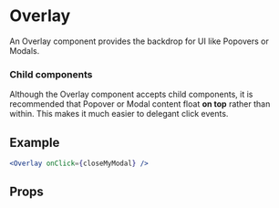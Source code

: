 
<Meta component={Overlay} title="🛠 Utilities/UI Convenience/Overlay" />

# Overlay

An Overlay component provides the backdrop for UI like Popovers or Modals.

### Child components

Although the Overlay component accepts child components, it is recommended that Popover or Modal content float **on top** rather than within. This makes it much easier to delegant click events.

## Example

```jsx
<Overlay onClick={closeMyModal} />
```

## Props

<ArgsTable of={Overlay} />
